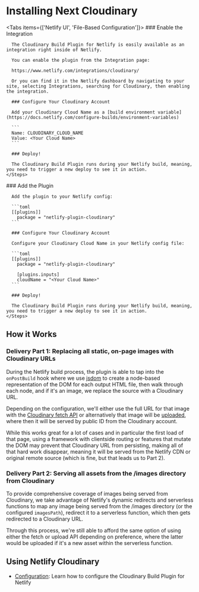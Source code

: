 
<Head>
  <title>Installation - Netlify Cloudinary</title>
  <meta name="description" content="How to install the Cloudinary Build Plugin for Netlify." />
  <meta name="og:title" content="Installing Netlify Cloudinary" />
  <meta name="og:description" content="How to install the Cloudinary Build Plugin for Netlify." />
</Head>

# Installing Next Cloudinary

<Tabs items={['Netlify UI', 'File-Based Configuration']}>
  <Tab>
    <Steps>
      ### Enable the Integration

      The Cloudinary Build Plugin for Netlify is easily available as an integration right inside of Netlify.

      You can enable the plugin from the Integration page:

      https://www.netlify.com/integrations/cloudinary/

      Or you can find it in the Netlify dashboard by navigating to your site, selecting Integrations, searching for Cloudinary, then enabling the integration.

      ### Configure Your Cloudinary Account

      Add your Cloudinary Cloud Name as a [build environment variable](https://docs.netlify.com/configure-builds/environment-variables)

      ```
      Name: CLOUDINARY_CLOUD_NAME
      Value: <Your Cloud Name>
      ```

      ### Deploy!

      The Cloudinary Build Plugin runs during your Netlify build, meaning, you need to trigger a new deploy to see it in action.
    </Steps>
  </Tab>

  <Tab>
    <Steps>
      ### Add the Plugin

      Add the plugin to your Netlify config:

      ```toml
      [[plugins]]
        package = "netlify-plugin-cloudinary"
      ```

      ### Configure Your Cloudinary Account

      Configure your Cloudinary Cloud Name in your Netlify config file:

      ```toml
      [[plugins]]
        package = "netlify-plugin-cloudinary"

        [plugins.inputs]
        cloudName = "<Your Cloud Name>"
      ```

      ### Deploy!

      The Cloudinary Build Plugin runs during your Netlify build, meaning, you need to trigger a new deploy to see it in action.
    </Steps>
  </Tab>
</Tabs>

## How it Works

### Delivery Part 1: Replacing all static, on-page images with Cloudinary URLs

During the Netlify build process, the plugin is able to tap into the `onPostBuild` hook where we use [jsdom](https://github.com/jsdom/jsdom) to create a node-based representation of the DOM for each output HTML file, then walk through each node, and if it's an image, we replace the source with a Cloudinary URL.

Depending on the configuration, we'll either use the full URL for that image with the [Cloudinary fetch API](https://cloudinary.com/documentation/fetch_remote_images) or alternatively that image will be [uploaded](https://cloudinary.com/documentation/upload_images), where then it will be served by public ID from the Cloudinary account.

While this works great for a lot of cases and in particular the first load of that page, using a framework with clientside routing or features that mutate the DOM may prevent that Cloudinary URL from persisting, making all of that hard work disappear, meaning it will be served from the Netlify CDN or original remote source (which is fine, but that leads us to Part 2).

### Delivery Part 2: Serving all assets from the /images directory from Cloudinary

To provide comprehensive coverage of images being served from Cloudinary, we take advantage of Netlify's dynamic redirects and serverless functions to map any image being served from the /images directory (or the configured `imagesPath`), redirect it to a serverless function, which then gets redirected to a Cloudinary URL.

Through this process, we're still able to afford the same option of using either the fetch or upload API depending on preference, where the latter would be uploaded if it's a new asset within the serverless function.


## Using Netlify Cloudinary

* [Configuration](/configuration): Learn how to configure the Cloudinary Build Plugin for Netlify